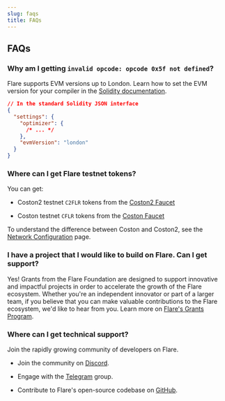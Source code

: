 ```yaml
---
slug: faqs
title: FAQs
---
```


## FAQs

### Why am I getting `invalid opcode: opcode 0x5f not defined`?

Flare supports EVM versions up to London. Learn how to set the EVM version for your compiler in the [Solidity documentation](https://docs.soliditylang.org/en/latest/using-the-compiler.html#setting-the-evm-version-to-target).

```json
// In the standard Solidity JSON interface
{
  "settings": {
    "optimizer": {
      /* ... */
    },
    "evmVersion": "london"
  }
}
```

### Where can I get Flare testnet tokens?

You can get:

- Coston2 testnet `C2FLR` tokens from the [Coston2 Faucet](https://faucet.flare.network/coston2)

- Coston testnet `CFLR` tokens from the [Coston Faucet](https://faucet.flare.network/coston)

To understand the difference between Coston and Coston2, see the [Network Configuration](../flare/configuration) page.

### I have a project that I would like to build on Flare. Can I get support?

Yes! Grants from the Flare Foundation are designed to support innovative and impactful projects in order to accelerate the growth of the Flare ecosystem. Whether you're an independent innovator or part of a larger team, if you believe that you can make valuable contributions to the Flare ecosystem, we'd like to hear from you. Learn more on [Flare's Grants Program](https://flare.network/grants/).

### Where can I get technical support?

Join the rapidly growing community of developers on Flare.

- Join the community on [Discord](https://discord.com/invite/flarenetwork).

- Engage with the [Telegram](https://t.me/FlareNetwork) group.

- Contribute to Flare's open-source codebase on [GitHub](https://github.com/flare-foundation/).
